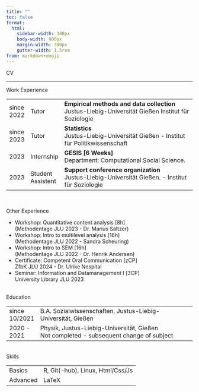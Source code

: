 ```yaml
---
title: "" 
toc: false 
format:
  html: 
    sidebar-width: 300px
    body-width: 900px
    margin-width: 300px
    gutter-width: 1.5rem
from: markdown+emoji
---
```


<div class="center-text orange-h1-weighted"> CV </div>

---

[Work Experience]{.orange-h2}

|            |                   |           |
|-|-|---------|
| since 2022 | Tutor             | **Empirical methods and data collection**<br> Justus-Liebig-Universität Gießen  Institut für Soziologie |
| since 2023 | Tutor             | **Statistics**<br> Justus-Liebig-Universität Gießen - Institut für Politikwissenschaft |
| 2023       | Internship        |  **GESIS [6 Weeks]**<br> Department: Computational Social Science. |
| 2023       | Student Assistent |  **Support conference organization**<br> Justus-Liebig-Universität Gießen. - Institut für Soziologie |

<br>

[Other Experience]{.orange-h2}

- Workshop: Quantitative content analysis [8h] <br> [(Methodentage JLU 2023 - Dr. Marius Sältzer) ]{.small-grey-text}
- Workshop: Intro to multilevel analysis [16h] <br> [(Methodentage JLU 2022 - Sandra Scheuring)   ]{.small-grey-text}
- Workshop: Intro to SEM                 [16h] <br> [(Methodentage JLU 2022 - Dr. Henrik Andersen)]{.small-grey-text}
- Certificate: Competent Oral Communication [zCP] <br> [ZfbK JLU 2024 - Dr. Ulrike Nespital]{.small-grey-text}
- Seminar: Information and Datamanagement I [3CP] <br> [University Library JLU 2023]{.small-grey-text}


<br>
[Education]{.orange-h2}

|                   |                                                                                                |
|------------------ |------------------------------------------------------------------------------------------------|
| since 10/2021     | B.A. Sozialwissenschaften, Justus-Liebig-Universität, Gießen                                   |
| 2020 - 2021       | Physik, Justus-Liebig-Universität, Gießen <br> [Not completed - subsequent change of subject]{.small-grey-text} |

<br>
[Skills]{.orange-h2}

|          |                                   |
|--------- |-----------------------------------|
| Basics   | R, Git(-hub), Linux, Html/Css/Js  |
| Advanced | LaTeX                             |
